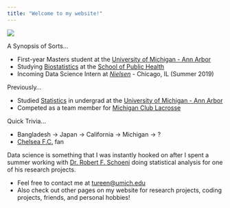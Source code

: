 ```yaml
---
title: "Welcome to my website!"
---
```


![](Tahmeed-Tureen.png)

A Synopsis of Sorts...


- First-year Masters student at the [University of Michigan - Ann Arbor](https://www.umich.edu/)
- Studying [Biostatistics](https://sph.umich.edu/biostat/) at the [School of Public Health](https://sph.umich.edu/)
- Incoming Data Science Intern at [*Nielsen*](https://www.nielsen.com/us/en.html)  -  Chicago, IL (Summer 2019)



Previously...


- Studied [Statistics](https://lsa.umich.edu/stats) in undergrad at the [University of Michigan - Ann Arbor](https://www.umich.edu/)
- Competed as a team member for [Michigan Club Lacrosse](https://www.michiganclublacrosse.com/)


Quick Trivia...


- Bangladesh -> Japan -> California -> Michigan -> ?
- [Chelsea F.C.](https://www.chelseafc.com/en) fan


Data science is something that I was instantly hooked on after I spent a summer working with [Dr. Robert F. Schoeni](https://www.psc.isr.umich.edu/people/profile/356/Robert_F_Schoeni) doing statistical analysis for one of his research projects.

- Feel free to contact me at [tureen@umich.edu]()
- Also check out other pages on my website for research projects, coding projects, friends, and personal hobbies!

&nbsp;
&nbsp;
&nbsp;
&nbsp;
&nbsp;
&nbsp;
&nbsp;
&nbsp;
